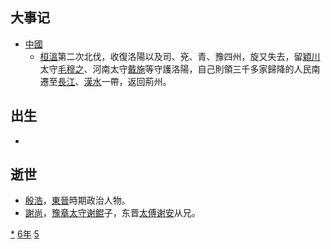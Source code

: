{{yearTOC|356|东晋'''[[永和_(晋穆帝)|永和]]十二年'''；前凉'''[[建兴_(晋愍帝)|建兴]]四十四年'''；代国'''[[建国_(代)|建国]]十九年'''；前秦'''[[寿光_(苻生)|寿光]]二年'''；前燕'''[[元玺|元玺]]五年'''}}

== 大事记 ==
*[[中國|中國]]
**[[桓溫|桓溫]]第二次北伐，收復洛陽以及司、兗、青、豫四州，旋又失去，留[[穎川|穎川]]太守[[毛穆之|毛穆之]]、河南太守[[戴施|戴施]]等守護洛陽，自己則領三千多家歸降的人民南遷至[[長江|長江]]、[[漢水|漢水]]一帶，返回荊州。

== 出生 ==
*

== 逝世 ==
{{Wikisource year mention}}
*[[殷浩|殷浩]]，[[東晉|東晉]]時期政治人物。
*[[謝尚|謝尚]]，[[豫章|豫章]][[太守|太守]][[谢鲲|谢鲲]]子，东晋[[太傅|太傅]][[谢安|谢安]]从兄。

[[Category:356年|*]]
[[Category:350年代|6年]]
[[Category:4世纪各年|5]]